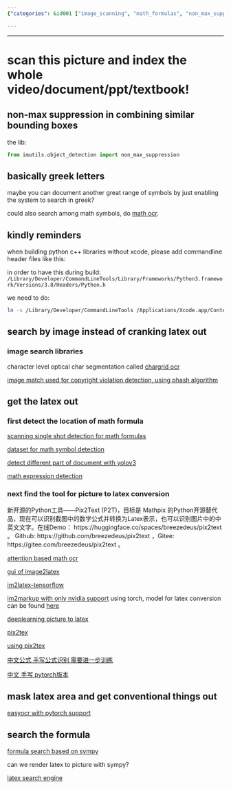 ```yaml
---
{"categories": &id001 ["image_scanning", "math_formulas", "non_max_suppression", "ocr", "copyright", "chargrid", "imagematch"], "category": "OCR Techniques", "date": "2022-08-25 00:02:15", "description": "This article explores techniques for scanning images and documents containing mathematical formulas using non-max suppression and image search libraries such as Chargrid OCR or Image Match, ensuring compliance with copyright laws while minimizing manual formatting.", "tags": *id001, "title": "scan this picture and index the whole video/document/ppt/textbook!"}

---
```


------

# scan this picture and index the whole video/document/ppt/textbook!

## non-max suppression in combining similar bounding boxes

the lib:
```python
from imutils.object_detection import non_max_suppression
```

## basically greek letters

maybe you can document another great range of symbols by just enabling the system to search in greek?

could also search among math symbols, do [math ocr](https://github.com/chungkwong/MathOCR).

## kindly reminders

when building python c++ libraries without xcode, please add commandline header files like this:

in order to have this during build:
```/Library/Developer/CommandLineTools/Library/Frameworks/Python3.framework/Versions/3.8/Headers/Python.h```

we need to do:
```bash
ln -s /Library/Developer/CommandLineTools /Applications/Xcode.app/Contents/Developer
```

## search by image instead of cranking latex out

### image search libraries

character level optical char segmentation called [chargrid ocr](https://github.com/akkshita/chargrid-ocr)

[image match used for copyright violation detection, using phash algorithm](https://github.com/ProvenanceLabs/image-match)

## get the latex out

### first detect the location of math formula

[scanning single shot detection for math formulas](https://github.com/MaliParag/ScanSSD)

[dataset for math symbol detection](https://github.com/MaliParag/TFD-ICDAR2019)

[detect different part of document with yolov3](https://github.com/Binhhp/detector-scan-image)

[math expression detection](https://github.com/divya1211/math-expression-detection)

### next find the tool for picture to latex conversion

新开源的Python工具——Pix2Text (P2T)，目标是 Mathpix 的Python开源替代品，现在可以识别截图中的数学公式并转换为Latex表示，也可以识别图片中的中英文文字。在线Demo： https://huggingface.co/spaces/breezedeus/pix2text 。 Github: https://github.com/breezedeus/pix2text ，Gitee: https://gitee.com/breezedeus/pix2text 。

[attention based math ocr](https://github.com/DexterLei/Math-OCR)

[gui of image2latex](https://github.com/yixuanzhou/image2latex)

[im2latex-tensorflow](https://github.com/ritheshkumar95/im2latex-tensorflow)

[im2markup with only nvidia support](https://github.com/harvardnlp/im2markup/) using torch, model for latex conversion can be found [here](https://im2markup.yuntiandeng.com/model/latex/final-model)

[deeplearning picture to latex](https://github.com/kingyiusuen/image-to-latex)

[pix2tex](https://github.com/lukas-blecher/LaTeX-OCR)

[using pix2tex](https://pix2tex.readthedocs.io/en/latest/pix2tex.html#pix2tex-api-package)

[中文公式 手写公式识别 需要进一步训练](https://github.com/LinXueyuanStdio/LaTeX_OCR_PRO)

[中文 手写 pytorch版本](https://github.com/qs956/Latex_OCR_Pytorch)

## mask latex area and get conventional things out

[easyocr with pytorch support](https://github.com/JaidedAI/EasyOCR)

## search the formula

[formula search based on sympy](https://github.com/AzizAlqasem/FormulaLab)

can we render latex to picture with sympy?

[latex search engine](https://github.com/kerryz/latexsymbolsearch)

